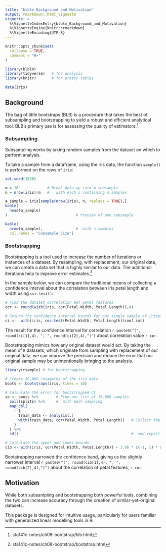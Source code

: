 ```yaml
---
title: "blblm Background and Motivation"
output: rmarkdown::html_vignette
vignette: >
  %\VignetteIndexEntry{blblm_Background_and_Motivation}
  %\VignetteEngine{knitr::rmarkdown}
  %\VignetteEncoding{UTF-8}
---
```


```r
knitr::opts_chunk$set(
  collapse = TRUE,
  comment = "#>"
)
```

```r
library(blblm)
library(tidyverse)   # for analysis 
library(knitr)       # for pretty tables

data(iris)
```

## Background 

The bag of little bootstraps (BLB) is a procedure that takes the best of subsampling and bootstrapping to yield a robust and efficient analytical tool. BLB's primary use is for assessing the quality of estimators.^[sta141c-notes/ch08-bootstrap/blb.html]

### Subsampling

Subsampling works by taking random samples from the dataset on which to perform analysis.

To take a sample from a dataframe, using the iris data, the function `sample()` is performed on the rows of `iris`:

```r
set.seed(1020)

m = 10             # Break data up into m subsample
n = nrow(iris)/m   #   with each s containing n samples 

a_sample = iris[sample(nrow(iris), n, replace = TRUE),] 
kable(
  head(a_sample)
)                               # Preview of one subsample

kable(
  nrow(a_sample),               #  with n samples
  col.names = "Subsample Size") 
```

### Bootstrapping

Bootstrapping is a tool used to increase the number of iterations or instances of a dataset. By resampling, with replacement, our original data, we can create a data set that is highly similar to our data. The additional iterations help to improve error estimates.^[sta141c-notes/ch08-bootstrap/bootstrap.html] 

In the sample below, we can compare the traditional means of collecting a confidence interval about the correlation between iris petal length and width using `cor.test()`:

```r

# Find the dataset correlation bet petal features
cor <- round(with(iris, cor(Petal.Width, Petal.Length)),4)

# Return the confidence interval bounds for our single sample of irises
ci <-  with(iris, cor.test(Petal.Width, Petal.Length)$conf.int) 

```

The result for the confidence interval for correlation `r paste0("(", round(ci[1],4), ", ", round(ci[2],4),")")` about correlation value `r cor`.

Bootstrapping mimics how any original dataset would act. By taking the mean of `B` datasets, which originate from sampling with replacement of our original data, we can improve the precision and reduce the error that our original sample may be unintentionally bringing to the analysis. 

```r
library(rsample) # for bootstrapping 

# Create 10,000 resamples of the iris data
boots <- bootstraps(iris, times = 10)

# Calculate the error for bootstrapped CI
se <- boots %>%        # From our list of 10,000 samples
  pull(splits) %>%     #  With each sampling
  map_dbl(
    ~ {
      train_data <- analysis(.)
      with(train_data, cor(Petal.Width, Petal.Length))   # Collect the correlation
    }
  ) %>%
  sd()                                                   #  and report the error 

# Calculate the upper and lower bounds
cib <- with(iris, cor(Petal.Width, Petal.Length)) + 1.96 * c(-1, 1) * se
```

Bootstrapping narrowed the confidence band, giving us the slightly narrower interval `r paste0("(", round(cib[1],4), ", ", round(cib[2],4),")")` about the correlation of petal features, `r cor`. 

## Motivation 

While both subsampling and bootstrapping both powerful tools, combining the two can increase accuracy through the creation of similar-yet-original datasets. 

This package is designed for intuitive usage, particularly for users familiar with generalized linear modelling tools in R. 


